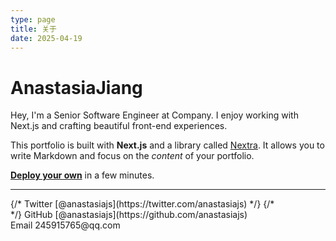 ```yaml
---
type: page
title: 关于
date: 2025-04-19
---
```


# AnastasiaJiang

Hey, I'm a Senior Software Engineer at Company. I enjoy working with Next.js and crafting beautiful front-end experiences.

This portfolio is built with **Next.js** and a library called [Nextra](https://nextra.vercel.app/). It allows you to write Markdown and focus on the _content_ of your portfolio.

[**Deploy your own**](https://vercel.com/new/clone?repository-url=https://github.com/vercel/next.js/tree/canary/examples/blog&project-name=portfolio&repository-name=portfolio) in a few minutes.

---

<div>
  {/* Twitter [@anastasiajs](https://twitter.com/anastasiajs) */}
  {/* <br /> */}
  GitHub [@anastasiajs](https://github.com/anastasiajs)
  <br />
  Email 245915765@qq.com
</div>
